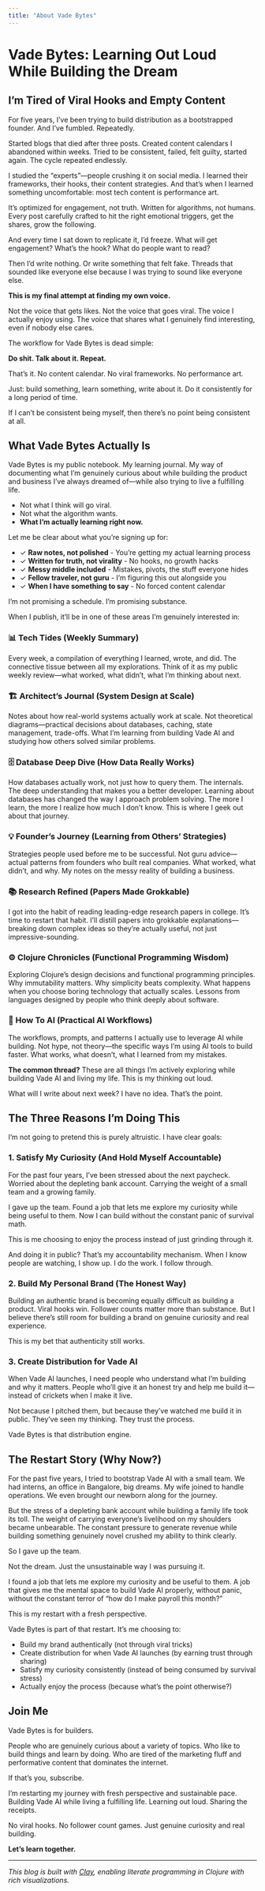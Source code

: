 ```yaml
---
title: "About Vade Bytes"
---
```


# Vade Bytes: Learning Out Loud While Building the Dream

## I'm Tired of Viral Hooks and Empty Content

For five years, I've been trying to build distribution as a bootstrapped founder. And I've fumbled. Repeatedly.

Started blogs that died after three posts. Created content calendars I abandoned within weeks. Tried to be consistent, failed, felt guilty, started again. The cycle repeated endlessly.

I studied the "experts"—people crushing it on social media. I learned their frameworks, their hooks, their content strategies. And that's when I learned something uncomfortable: most tech content is performance art.

It's optimized for engagement, not truth. Written for algorithms, not humans. Every post carefully crafted to hit the right emotional triggers, get the shares, grow the following.

And every time I sat down to replicate it, I'd freeze. What will get engagement? What's the hook? What do people want to read?

Then I'd write nothing. Or write something that felt fake. Threads that sounded like everyone else because I was trying to sound like everyone else.

**This is my final attempt at finding my own voice.**

Not the voice that gets likes. Not the voice that goes viral. The voice I actually enjoy using. The voice that shares what I genuinely find interesting, even if nobody else cares.

The workflow for Vade Bytes is dead simple:

**Do shit. Talk about it. Repeat.**

That's it. No content calendar. No viral frameworks. No performance art.

Just: build something, learn something, write about it. Do it consistently for a long period of time.

If I can't be consistent being myself, then there's no point being consistent at all.

## What Vade Bytes Actually Is

Vade Bytes is my public notebook. My learning journal. My way of documenting what I'm genuinely curious about while building the product and business I've always dreamed of—while also trying to live a fulfilling life.

- Not what I think will go viral.
- Not what the algorithm wants.
- **What I'm actually learning right now.**

Let me be clear about what you're signing up for:

- ✓ **Raw notes, not polished** - You're getting my actual learning process
- ✓ **Written for truth, not virality** - No hooks, no growth hacks
- ✓ **Messy middle included** - Mistakes, pivots, the stuff everyone hides
- ✓ **Fellow traveler, not guru** - I'm figuring this out alongside you
- ✓ **When I have something to say** - No forced content calendar

I'm not promising a schedule. I'm promising substance.

When I publish, it'll be in one of these areas I'm genuinely interested in:

### 📊 Tech Tides (Weekly Summary)
Every week, a compilation of everything I learned, wrote, and did. The connective tissue between all my explorations. Think of it as my public weekly review—what worked, what didn't, what I'm thinking about next.

### 🏗️ Architect's Journal (System Design at Scale)
Notes about how real-world systems actually work at scale. Not theoretical diagrams—practical decisions about databases, caching, state management, trade-offs. What I'm learning from building Vade AI and studying how others solved similar problems.

### 🗄️ Database Deep Dive (How Data Really Works)
How databases actually work, not just how to query them. The internals. The deep understanding that makes you a better developer. Learning about databases has changed the way I approach problem solving. The more I learn, the more I realize how much I don't know. This is where I geek out about that journey.

### 💡 Founder's Journey (Learning from Others' Strategies)
Strategies people used before me to be successful. Not guru advice—actual patterns from founders who built real companies. What worked, what didn't, and why. My notes on the messy reality of building a business.

### 📚 Research Refined (Papers Made Grokkable)
I got into the habit of reading leading-edge research papers in college. It's time to restart that habit. I'll distill papers into grokkable explanations—breaking down complex ideas so they're actually useful, not just impressive-sounding.

### ⚙️ Clojure Chronicles (Functional Programming Wisdom)
Exploring Clojure's design decisions and functional programming principles. Why immutability matters. Why simplicity beats complexity. What happens when you choose boring technology that actually scales. Lessons from languages designed by people who think deeply about software.

### 🤖 How To AI (Practical AI Workflows)
The workflows, prompts, and patterns I actually use to leverage AI while building. Not hype, not theory—the specific ways I'm using AI tools to build faster. What works, what doesn't, what I learned from my mistakes.

**The common thread?** These are all things I'm actively exploring while building Vade AI and living my life. This is my thinking out loud.

What will I write about next week? I have no idea. That's the point.

## The Three Reasons I'm Doing This

I'm not going to pretend this is purely altruistic. I have clear goals:

### 1. Satisfy My Curiosity (And Hold Myself Accountable)
For the past four years, I've been stressed about the next paycheck. Worried about the depleting bank account. Carrying the weight of a small team and a growing family.

I gave up the team. Found a job that lets me explore my curiosity while being useful to them. Now I can build without the constant panic of survival math.

This is me choosing to enjoy the process instead of just grinding through it.

And doing it in public? That's my accountability mechanism. When I know people are watching, I show up. I do the work. I follow through.

### 2. Build My Personal Brand (The Honest Way)
Building an authentic brand is becoming equally difficult as building a product. Viral hooks win. Follower counts matter more than substance. But I believe there's still room for building a brand on genuine curiosity and real experience.

This is my bet that authenticity still works.

### 3. Create Distribution for Vade AI
When Vade AI launches, I need people who understand what I'm building and why it matters. People who'll give it an honest try and help me build it—instead of crickets when I make it live.

Not because I pitched them, but because they've watched me build it in public. They've seen my thinking. They trust the process.

Vade Bytes is that distribution engine.

## The Restart Story (Why Now?)

For the past five years, I tried to bootstrap Vade AI with a small team. We had interns, an office in Bangalore, big dreams. My wife joined to handle operations. We even brought our newborn along for the journey.

But the stress of a depleting bank account while building a family life took its toll. The weight of carrying everyone's livelihood on my shoulders became unbearable. The constant pressure to generate revenue while building something genuinely novel crushed my ability to think clearly.

So I gave up the team.

Not the dream. Just the unsustainable way I was pursuing it.

I found a job that lets me explore my curiosity and be useful to them. A job that gives me the mental space to build Vade AI properly, without panic, without the constant terror of "how do I make payroll this month?"

This is my restart with a fresh perspective.

Vade Bytes is part of that restart. It's me choosing to:

- Build my brand authentically (not through viral tricks)
- Create distribution for when Vade AI launches (by earning trust through sharing)
- Satisfy my curiosity consistently (instead of being consumed by survival stress)
- Actually enjoy the process (because what's the point otherwise?)

## Join Me

Vade Bytes is for builders.

People who are genuinely curious about a variety of topics. Who like to build things and learn by doing. Who are tired of the marketing fluff and performative content that dominates the internet.

If that's you, subscribe.

I'm restarting my journey with fresh perspective and sustainable pace. Building Vade AI while living a fulfilling life. Learning out loud. Sharing the receipts.

No viral hooks. No follower count games. Just genuine curiosity and real building.

**Let's learn together.**

---

*This blog is built with [Clay](https://scicloj.github.io/clay/), enabling literate programming in Clojure with rich visualizations.*
